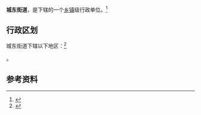 {{中国乡级行政区|32/06/02/001/000}}

'''城东街道'''，是{{PRC admin/fullname|32/06/02/001/000|3}}下辖的一个[[乡镇|乡镇]]级行政单位。<ref>{{PRC admin/ref sgc|{{PRC admin/parent|32/06/02/001/000}}}}</ref>

== 行政区划 ==

城东街道下辖以下地区：<ref>{{PRC admin/ref sgc|32/06/02/001/000}}</ref>

{{PRC admin/children|32/06/02/001/000}}。

== 参考资料 ==

{{reflist}}

{{行政区划小作品}}
{{PRC admin/navcat|32/06/02/001/000}}